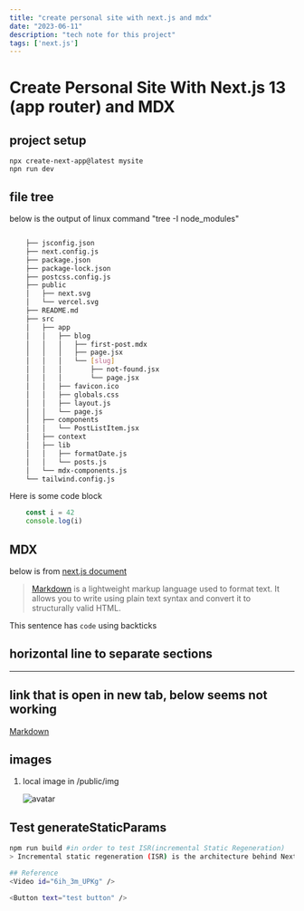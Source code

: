 ```yaml
---
title: "create personal site with next.js and mdx"
date: "2023-06-11"
description: "tech note for this project"
tags: ['next.js']
---
```


# Create Personal Site With Next.js 13 (app router) and MDX

## project setup

    npx create-next-app@latest mysite
    npn run dev

## file tree

below is the output of linux command "tree -I node_modules"
```bash

    ├── jsconfig.json
    ├── next.config.js
    ├── package.json
    ├── package-lock.json
    ├── postcss.config.js
    ├── public
    │   ├── next.svg
    │   └── vercel.svg
    ├── README.md
    ├── src
    │   ├── app
    │   │   ├── blog
    │   │   │   ├── first-post.mdx
    │   │   │   ├── page.jsx
    │   │   │   └── [slug]
    │   │   │       ├── not-found.jsx
    │   │   │       └── page.jsx
    │   │   ├── favicon.ico
    │   │   ├── globals.css
    │   │   ├── layout.js
    │   │   └── page.js
    │   ├── components
    │   │   └── PostListItem.jsx
    │   ├── context
    │   ├── lib
    │   │   ├── formatDate.js
    │   │   └── posts.js
    │   └── mdx-components.js
    └── tailwind.config.js
```

Here is some code block
```js
	const i = 42
	console.log(i)
```

## MDX

below is from [next.js document](https://nextjs.org/docs/app/building-your-application/configuring/mdx)

> [Markdown](https://daringfireball.net/projects/markdown/syntax) is a lightweight markup language used to format text. It allows you to write using plain text syntax and convert it to structurally valid HTML.

This sentence has `code` using backticks

## horizontal line to separate sections

---

## link that is open in new tab, below seems not working

<a href="https://daringfireball.net/projects/markdown/syntax" target="_blank">
  Markdown
</a>

## images

1. local image in /public/img

   ![avatar](/img/avatar1.png)

## Test generateStaticParams
```bash
npm run build #in order to test ISR(incremental Static Regeneration)
> Incremental static regeneration (ISR) is the architecture behind Next. js that allows pages to be updated after a site has been built and deployed. Compared to server-side rendered (SSR) pages and statically-generated pages, ISR pages have distinct advantages. They are not rebuilt for each user, so they load quickly 

## Reference
<Video id="6ih_3m_UPKg" />

<Button text="test button" />


